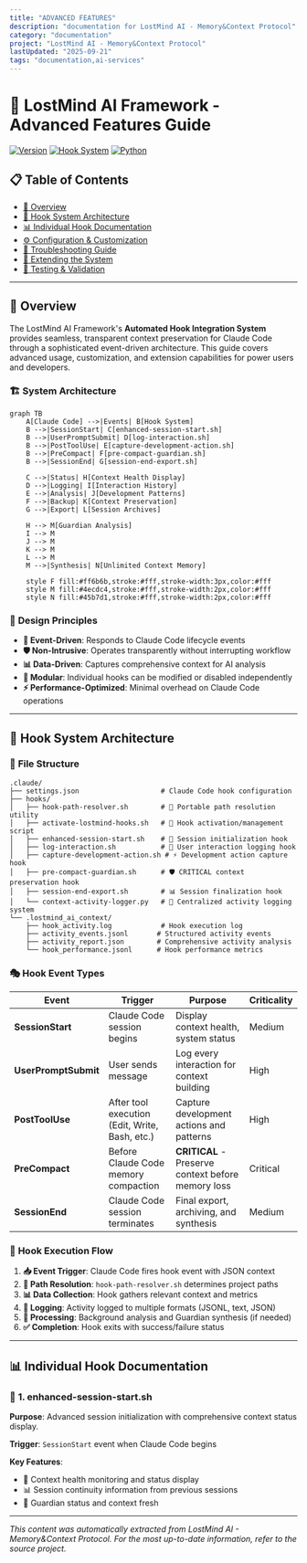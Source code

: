 ```yaml
---
title: "ADVANCED FEATURES"
description: "documentation for LostMind AI - Memory&Context Protocol"
category: "documentation"
project: "LostMind AI - Memory&Context Protocol"
lastUpdated: "2025-09-21"
tags: "documentation,ai-services"
---
```


# 🚀 LostMind AI Framework - Advanced Features Guide

[![Version](https://img.shields.io/badge/Version-2.0-blue.svg)](https://github.com/lostmind008/Claude-Code---LostMind-AI-FrameWork)
[![Hook System](https://img.shields.io/badge/Hook%20System-Automated-green.svg)](https://docs.anthropic.com/en/docs/claude-code/hooks)
[![Python](https://img.shields.io/badge/Python-3.8+-yellow.svg)](https://www.python.org/downloads/)

## 📋 Table of Contents

- [🎯 Overview](#-overview)
- [🔧 Hook System Architecture](#-hook-system-architecture)
- [📊 Individual Hook Documentation](#-individual-hook-documentation)
- [⚙️ Configuration & Customization](#️-configuration--customization)
- [🐛 Troubleshooting Guide](#-troubleshooting-guide)
- [🔌 Extending the System](#-extending-the-system)
- [🧪 Testing & Validation](#-testing--validation)

---

## 🎯 Overview

The LostMind AI Framework's **Automated Hook Integration System** provides seamless, transparent context preservation for Claude Code through a sophisticated event-driven architecture. This guide covers advanced usage, customization, and extension capabilities for power users and developers.

### 🏗️ **System Architecture**

```mermaid
graph TB
    A[Claude Code] -->|Events| B[Hook System]
    B -->|SessionStart| C[enhanced-session-start.sh]
    B -->|UserPromptSubmit| D[log-interaction.sh]
    B -->|PostToolUse| E[capture-development-action.sh]
    B -->|PreCompact| F[pre-compact-guardian.sh]
    B -->|SessionEnd| G[session-end-export.sh]
    
    C -->|Status| H[Context Health Display]
    D -->|Logging| I[Interaction History]
    E -->|Analysis| J[Development Patterns]
    F -->|Backup| K[Context Preservation]
    G -->|Export| L[Session Archives]
    
    H --> M[Guardian Analysis]
    I --> M
    J --> M
    K --> M
    L --> M
    M -->|Synthesis| N[Unlimited Context Memory]
    
    style F fill:#ff6b6b,stroke:#fff,stroke-width:3px,color:#fff
    style M fill:#4ecdc4,stroke:#fff,stroke-width:2px,color:#fff
    style N fill:#45b7d1,stroke:#fff,stroke-width:2px,color:#fff
```

### 🎯 **Design Principles**

- **🔄 Event-Driven**: Responds to Claude Code lifecycle events
- **🛡️ Non-Intrusive**: Operates transparently without interrupting workflow
- **📊 Data-Driven**: Captures comprehensive context for AI analysis
- **🔧 Modular**: Individual hooks can be modified or disabled independently
- **⚡ Performance-Optimized**: Minimal overhead on Claude Code operations

---

## 🔧 Hook System Architecture

### 📁 **File Structure**

```
.claude/
├── settings.json                    # Claude Code hook configuration
├── hooks/
│   ├── hook-path-resolver.sh        # 🔧 Portable path resolution utility
│   ├── activate-lostmind-hooks.sh   # 🚀 Hook activation/management script
│   ├── enhanced-session-start.sh    # 🏁 Session initialization hook
│   ├── log-interaction.sh           # 💬 User interaction logging hook
│   ├── capture-development-action.sh # ⚡ Development action capture hook
│   ├── pre-compact-guardian.sh      # 🛡️ CRITICAL context preservation hook
│   ├── session-end-export.sh        # 📊 Session finalization hook
│   └── context-activity-logger.py   # 🐍 Centralized activity logging system
└── .lostmind_ai_context/
    ├── hook_activity.log            # Hook execution log
    ├── activity_events.jsonl       # Structured activity events
    ├── activity_report.json        # Comprehensive activity analysis
    └── hook_performance.jsonl      # Hook performance metrics
```

### 🎭 **Hook Event Types**

| Event | Trigger | Purpose | Criticality |
|-------|---------|---------|-------------|
| **SessionStart** | Claude Code session begins | Display context health, system status | Medium |
| **UserPromptSubmit** | User sends message | Log every interaction for context building | High |
| **PostToolUse** | After tool execution (Edit, Write, Bash, etc.) | Capture development actions and patterns | High |
| **PreCompact** | Before Claude Code memory compaction | **CRITICAL** - Preserve context before memory loss | Critical |
| **SessionEnd** | Claude Code session terminates | Final export, archiving, and synthesis | Medium |

### 🔄 **Hook Execution Flow**

1. **📥 Event Trigger**: Claude Code fires hook event with JSON context
2. **🔧 Path Resolution**: `hook-path-resolver.sh` determines project paths
3. **📊 Data Collection**: Hook gathers relevant context and metrics
4. **💾 Logging**: Activity logged to multiple formats (JSONL, text, JSON)
5. **🤖 Processing**: Background analysis and Guardian synthesis (if needed)
6. **✅ Completion**: Hook exits with success/failure status

---

## 📊 Individual Hook Documentation

### 🏁 **1. enhanced-session-start.sh**

**Purpose**: Advanced session initialization with comprehensive context status display.

**Trigger**: `SessionStart` event when Claude Code begins

**Key Features**:
- 🎯 Context health monitoring and status display
- 📊 Session continuity information from previous sessions
- 🧠 Guardian status and context fresh

---
*This content was automatically extracted from LostMind AI - Memory&Context Protocol. For the most up-to-date information, refer to the source project.*
